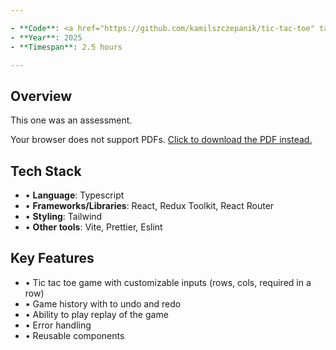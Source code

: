 ```yaml
---

- **Code**: <a href="https://github.com/kamilszczepanik/tic-tac-toe" target="_blank">https://github.com/kamilszczepanik/tic-tac-toe</a>
- **Year**: 2025
- **Timespan**: 2.5 hours

---
```


## Overview

This one was an assessment.

<div style={{ display: "flex", justifyContent: "center", margin: "0 0 24px" }}>
  <object
    data="/images/tic-tac-toe/tic-tac-toe-assessment.pdf"
    type="application/pdf"
    style={{
      width: "100%",
      height: "500px",
      borderRadius: "8px",
    }}
  >
    <span>
      Your browser does not support PDFs.
      <a href="/images/tic-tac-toe/tic-tac-toe-assessment.pdf" target="_blank">
        Click to download the PDF instead.
      </a>
    </span>
  </object>
</div>

## Tech Stack

- • **Language**: Typescript
- • **Frameworks/Libraries**: React, Redux Toolkit, React Router
- • **Styling**: Tailwind
- • **Other tools**: Vite, Prettier, Eslint

## Key Features

- • Tic tac toe game with customizable inputs (rows, cols, required in a row)
- • Game history with to undo and redo
- • Ability to play replay of the game
- • Error handling
- • Reusable components
